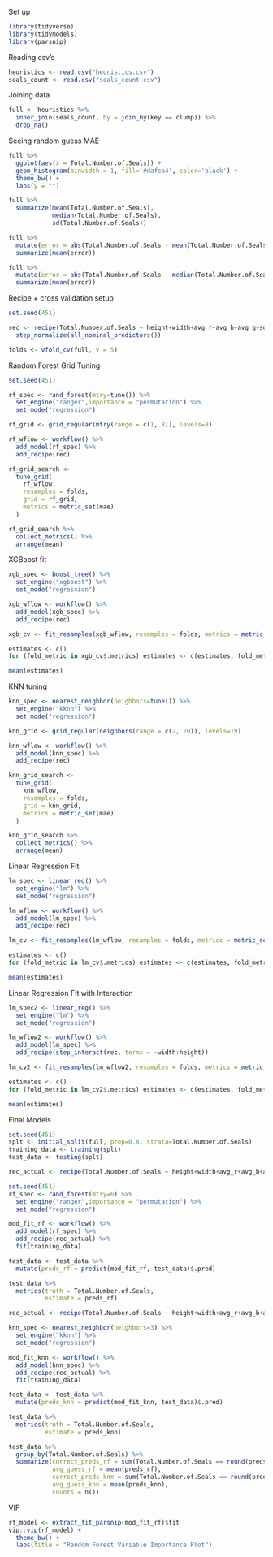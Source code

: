 Set up 

```{r}
library(tidyverse)
library(tidymodels)
library(parsnip)
```

Reading csv's

```{r}
heuristics <- read.csv("heuristics.csv")
seals_count <- read.csv("seals_count.csv")
```

Joining data 

```{r}
full <- heuristics %>%
  inner_join(seals_count, by = join_by(key == clump)) %>%
  drop_na()
```

Seeing random guess MAE 

```{r}
full %>% 
  ggplot(aes(x = Total.Number.of.Seals)) +
  geom_histogram(binwidth = 1, fill='#dafea4', color='black') +
  theme_bw() +
  labs(y = "")

full %>% 
  summarize(mean(Total.Number.of.Seals), 
            median(Total.Number.of.Seals), 
            sd(Total.Number.of.Seals))
```


```{r}
full %>% 
  mutate(error = abs(Total.Number.of.Seals - mean(Total.Number.of.Seals))) %>%
  summarize(mean(error))

full %>% 
  mutate(error = abs(Total.Number.of.Seals - median(Total.Number.of.Seals))) %>%
  summarize(mean(error))
```

Recipe + cross validation setup 

```{r}
set.seed(451)

rec <- recipe(Total.Number.of.Seals ~ height+width+avg_r+avg_b+avg_g+sd_r+sd_g+sd_b, data=full) %>%
  step_normalize(all_nominal_predictors())

folds <- vfold_cv(full, v = 5)
```

Random Forest Grid Tuning 

```{r}
set.seed(451)

rf_spec <- rand_forest(mtry=tune()) %>%
  set_engine("ranger",importance = "permutation") %>%
  set_mode("regression")

rf_grid <- grid_regular(mtry(range = c(1, 8)), levels=8)

rf_wflow <- workflow() %>%
  add_model(rf_spec) %>%
  add_recipe(rec)

rf_grid_search <-
  tune_grid(
    rf_wflow,
    resamples = folds,
    grid = rf_grid,
    metrics = metric_set(mae)
  )

rf_grid_search %>%
  collect_metrics() %>%
  arrange(mean)
```

XGBoost fit 

```{r}
xgb_spec <- boost_tree() %>%
  set_engine("xgboost") %>%
  set_mode("regression")

xgb_wflow <- workflow() %>%
  add_model(xgb_spec) %>%
  add_recipe(rec)

xgb_cv <- fit_resamples(xgb_wflow, resamples = folds, metrics = metric_set(mae))

estimates <- c()
for (fold_metric in xgb_cv$.metrics) estimates <- c(estimates, fold_metric$.estimate)

mean(estimates)
```

KNN tuning 

```{r}
knn_spec <- nearest_neighbor(neighbors=tune()) %>%
  set_engine("kknn") %>%
  set_mode("regression")

knn_grid <- grid_regular(neighbors(range = c(2, 20)), levels=19)

knn_wflow <- workflow() %>%
  add_model(knn_spec) %>%
  add_recipe(rec)

knn_grid_search <-
  tune_grid(
    knn_wflow,
    resamples = folds,
    grid = knn_grid,
    metrics = metric_set(mae)
  )

knn_grid_search %>%
  collect_metrics() %>%
  arrange(mean)
```

Linear Regression Fit 

```{r}
lm_spec <- linear_reg() %>%
  set_engine("lm") %>%
  set_mode("regression")

lm_wflow <- workflow() %>%
  add_model(lm_spec) %>%
  add_recipe(rec)

lm_cv <- fit_resamples(lm_wflow, resamples = folds, metrics = metric_set(mae))

estimates <- c()
for (fold_metric in lm_cv$.metrics) estimates <- c(estimates, fold_metric$.estimate)

mean(estimates)
```

Linear Regression Fit with Interaction 

```{r}
lm_spec2 <- linear_reg() %>%
  set_engine("lm") %>%
  set_mode("regression")

lm_wflow2 <- workflow() %>%
  add_model(lm_spec) %>%
  add_recipe(step_interact(rec, terms = ~width:height))

lm_cv2 <- fit_resamples(lm_wflow2, resamples = folds, metrics = metric_set(mae))

estimates <- c()
for (fold_metric in lm_cv2$.metrics) estimates <- c(estimates, fold_metric$.estimate)

mean(estimates)
```

Final Models

```{r}
set.seed(451)
splt <- initial_split(full, prop=0.8, strata=Total.Number.of.Seals)
training_data <- training(splt)
test_data <- testing(splt)

rec_actual <- recipe(Total.Number.of.Seals ~ height+width+avg_r+avg_b+avg_g+sd_r+sd_g+sd_b, data=full) 
```


```{r}
set.seed(451)
rf_spec <- rand_forest(mtry=6) %>%
  set_engine("ranger",importance = "permutation") %>%
  set_mode("regression")

mod_fit_rf <- workflow() %>%
  add_model(rf_spec) %>%
  add_recipe(rec_actual) %>%
  fit(training_data)

test_data <- test_data %>%
  mutate(preds_rf = predict(mod_fit_rf, test_data)$.pred)

test_data %>%
  metrics(truth = Total.Number.of.Seals, 
          estimate = preds_rf)
```


```{r}
rec_actual <- recipe(Total.Number.of.Seals ~ height+width+avg_r+avg_b+avg_g+sd_r+sd_g+sd_b, data=full) 

knn_spec <- nearest_neighbor(neighbors=3) %>%
  set_engine("kknn") %>%
  set_mode("regression")

mod_fit_knn <- workflow() %>%
  add_model(knn_spec) %>%
  add_recipe(rec_actual) %>%
  fit(training_data)

test_data <- test_data %>%
  mutate(preds_knn = predict(mod_fit_knn, test_data)$.pred)

test_data %>%
  metrics(truth = Total.Number.of.Seals, 
          estimate = preds_knn)
```


```{r}
test_data %>% 
  group_by(Total.Number.of.Seals) %>%
  summarize(correct_preds_rf = sum(Total.Number.of.Seals == round(preds_rf))/n(), 
            avg_guess_rf = mean(preds_rf), 
            correct_preds_knn = sum(Total.Number.of.Seals == round(preds_knn))/n(),
            avg_guess_knn = mean(preds_knn), 
            counts = n())
```

VIP 

```{r}
rf_model <- extract_fit_parsnip(mod_fit_rf)$fit
vip::vip(rf_model) +
  theme_bw() +
  labs(title = "Random Forest Variable Importance Plot")
  
```








